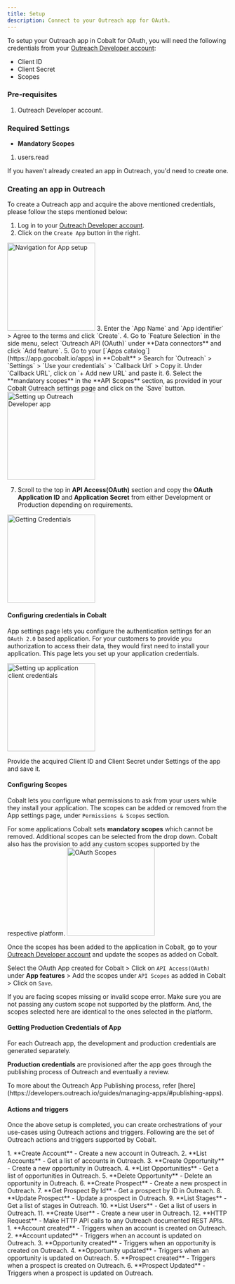 ```yaml
---
title: Setup
description: Connect to your Outreach app for OAuth.
---
```

To setup your Outreach app in Cobalt for OAuth, you will need the following credentials from your [Outreach Developer account](https://developers.outreach.io/apps/):
- Client ID
- Client Secret
- Scopes

### Pre-requisites

1. Outreach Developer account.

### Required Settings

* **Mandatory Scopes** 
1. users.read

<Info>If you haven't already created an app in Outreach, you'd need to create one.</Info>

### Creating an app in Outreach

To create a Outreach app and acquire the above mentioned credentials, please follow the steps mentioned below:

1. Log in to your [Outreach Developer account](https://developers.outreach.io/apps/).
2. Click on the `Create App` button in the right.
<img height="200" src="/images/Outreach/outreach_navigation.png" alt="Navigation for App setup"/>
3. Enter the `App Name` and `App identifier` > Agree to the terms and click `Create`.
4. Go to `Feature Selection` in the side menu, select `Outreach API (OAuth)` under **Data connectors** and click `Add feature`.
5. Go to your [`Apps catalog`](https://app.gocobalt.io/apps) in **Cobalt** > Search for `Outreach` > `Settings` > `Use your credentials` > `Callback Url` > Copy it. Under `Callback URL`, click on `+ Add new URL` and paste it.
6. Select the **mandatory scopes** in the **API Scopes** section, as provided in your Cobalt Outreach settings page and click on the `Save` button.
<img height="200" src="/images/Outreach/outreach_config.png" alt="Setting up Outreach Developer app"/>

7. Scroll to the top in **API Access(OAuth)** section and copy the **OAuth Application ID** and **Application Secret** from either Development or Production depending on requirements.
<img height="200" src="/images/Outreach/outreach_credentials.png" alt="Getting Credentials"/>

#### Configuring credentials in Cobalt
App settings page lets you configure the authentication settings for an `OAuth 2.0` based application. For your customers to provide you authorization to access their data,
they would first need to install your application. This page lets you set up your application credentials.

<img height="200" src="/images/Outreach/outreach_cobalt.png" alt="Setting up application client credentials"/>

Provide the acquired Client ID and Client Secret under Settings of the app and save it.

#### Configuring Scopes
Cobalt lets you configure what permissions to ask from your users while they install your application. The scopes can be added or removed from the App settings page, under `Permissions & Scopes`
section. 

For some applications Cobalt sets **mandatory scopes** which cannot be removed. Additional scopes can be selected from the drop down. Cobalt also has the provision to add any 
custom scopes supported by the respective platform.
<img height="200" src="/images/Outreach/outreach_scopes.png" alt="OAuth Scopes"/>

Once the scopes has been added to the application in Cobalt, go to your [Outreach Developer account](https://developers.outreach.io/apps/) and update the scopes as added on Cobalt.

Select the OAuth App created for Cobalt > Click on `API Access(OAuth)` under **App features** > Add the scopes under `API Scopes` as added in Cobalt > Click on `Save`. 

<Warning>
If you are facing scopes missing or invalid scope error. Make sure you are not passing any custom scope not supported by the platform. And, the scopes selected here are
identical to the ones selected in the platform.
</Warning>

#### Getting Production Credentials of App

For each Outreach app, the development and production credentials are generated separately.

**Production credentials** are provisioned after the app goes through the publishing process of Outreach and eventually a review.

<Info>
To more about the Outreach App Publishing process, refer [here](https://developers.outreach.io/guides/managing-apps/#publishing-apps).
</Info>

#### Actions and triggers
Once the above setup is completed, you can create orchestrations of your use-cases using Outreach actions and triggers. Following are the set of Outreach actions and triggers
supported by Cobalt.

<Tabs>
  <Tab title="Actions">
  <AccordionGroup>
  <Accordion title="Accounts">
     1. **Create Account** - Create a new account in Outreach.
     2. **List Accounts** - Get a list of accounts in Outreach.
     </Accordion>
     <Accordion title="Opportunity">
     3. **Create Opportunity** - Create a new opportunity in Outreach.
     4. **List Opportunities** - Get a list of opportunities in Outreach.
     5. **Delete Opportunity** - Delete an opportunity in Outreach.
     </Accordion>
     <Accordion title="Prospects">
     6. **Create Prospect** - Create a new prospect in Outreach.
     7. **Get Prospect By Id** - Get a prospect by ID in Outreach.
     8. **Update Prospect** - Update a prospect in Outreach.
     </Accordion>
     <Accordion title="Stages">
     9. **List Stages** - Get a list of stages in Outreach.
    </Accordion>
     <Accordion title="Users">
     10. **List Users** - Get a list of users in Outreach.
     11. **Create User** - Create a new user in Outreach.
      </Accordion>
     <Accordion title="Others">
     12. **HTTP Request** - Make HTTP API calls to any Outreach documented REST APIs.
      </Accordion>
    </AccordionGroup>
  </Tab>
  
  <Tab title="Triggers">
         1. **Account created** - Triggers when an account is created on Outreach.
         2. **Account updated** - Triggers when an account is updated on Outreach.
         3. **Opportunity created** - Triggers when an opportunity is created on Outreach.
         4. **Opportunity updated** - Triggers when an opportunity is updated on Outreach.
         5. **Prospect created** - Triggers when a prospect is created on Outreach.
         6. **Prospect Updated** - Triggers when a prospect is updated on Outreach.
  </Tab>
</Tabs>